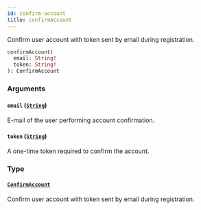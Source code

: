 ```yaml
---
id: confirm-account
title: confirmAccount
---
```


Confirm user account with token sent by email during registration.

```graphql
confirmAccount(
  email: String!
  token: String!
): ConfirmAccount
```

### Arguments

#### `email` ([`String`](../../../developer/api-reference/scalars/string))

E-mail of the user performing account confirmation.

#### `token` ([`String`](../../../developer/api-reference/scalars/string))

A one-time token required to confirm the account.

### Type

#### [`ConfirmAccount`](../../../developer/api-reference/objects/confirm-account)

Confirm user account with token sent by email during registration.
